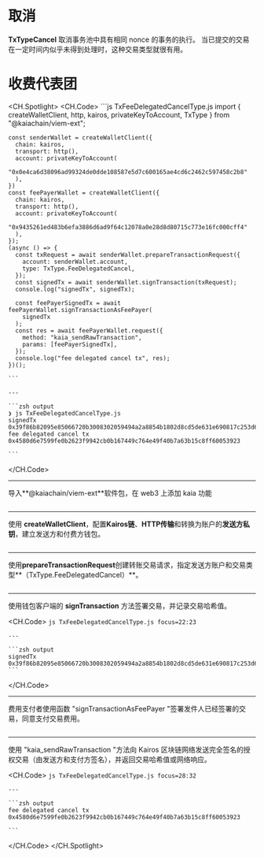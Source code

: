 # 取消

**TxTypeCancel** 取消事务池中具有相同 nonce 的事务的执行。 当已提交的交易在一定时间内似乎未得到处理时，这种交易类型就很有用。

# 收费代表团

<CH.Spotlight>
  <CH.Code>
    ```js TxFeeDelegatedCancelType.js
    import { createWalletClient, http, kairos, privateKeyToAccount, TxType } from "@kaiachain/viem-ext";

    const senderWallet = createWalletClient({
      chain: kairos,
      transport: http(),
      account: privateKeyToAccount(
        "0x0e4ca6d38096ad99324de0dde108587e5d7c600165ae4cd6c2462c597458c2b8"
      ),
    })
    const feePayerWallet = createWalletClient({
      chain: kairos,
      transport: http(),
      account: privateKeyToAccount(
        "0x9435261ed483b6efa3886d6ad9f64c12078a0e28d8d80715c773e16fc000cff4"
      ),
    });
    (async () => {
      const txRequest = await senderWallet.prepareTransactionRequest({
        account: senderWallet.account,
        type: TxType.FeeDelegatedCancel,
      });
      const signedTx = await senderWallet.signTransaction(txRequest);
      console.log("signedTx", signedTx);

      const feePayerSignedTx = await feePayerWallet.signTransactionAsFeePayer(
        signedTx
      );
      const res = await feePayerWallet.request({
        method: "kaia_sendRawTransaction",
        params: [feePayerSignedTx],
      });
      console.log("fee delegated cancel tx", res);
    })();

    ```

    ---

    ```zsh output
    ❯ js TxFeeDelegatedCancelType.js
    signedTx 0x39f86b82095e85066720b3008302059494a2a8854b1802d8cd5de631e690817c253d6a9153f847f8458207f6a0e203205f0f0728d964f8da4a8f891b63d2140c9a0144d33a9a682be1db90c212a05a3999602aeefda3cabbf0af3a935b85a9c5e94ffa3c00c8def218a121281343
    fee delegated cancel tx 0x4580d6e7599fe0b2623f9942cb0b167449c764e49f40b7a63b15c8ff60053923

    ```
  </CH.Code>

  ---

  导入\*\*@kaiachain/viem-ext\*\*软件包，在 web3 上添加 kaia 功能

  ```js TxFeeDelegatedCancelType.js focus=1
  ```

  ---

  使用 **createWalletClient**，配置**Kairos链**、**HTTP传输**和转换为账户的**发送方私钥**，建立发送方和付费方钱包。

  ```js TxFeeDelegatedCancelType.js focus=3:16
  ```

  ---

  使用**prepareTransactionRequest**创建转账交易请求，指定发送方账户和交易类型\*\*（TxType.FeeDelegatedCancel）\*\*。

  ```js TxFeeDelegatedCancelType.js focus=18:21
  ```

  ---

  使用钱包客户端的 **signTransaction** 方法签署交易，并记录交易哈希值。

  <CH.Code>
    ```js TxFeeDelegatedCancelType.js focus=22:23
    ```

    ---

    ```zsh output
    signedTx 0x39f86b82095e85066720b3008302059494a2a8854b1802d8cd5de631e690817c253d6a9153f847f8458207f6a0e203205f0f0728d964f8da4a8f891b63d2140c9a0144d33a9a682be1db90c212a05a3999602aeefda3cabbf0af3a935b85a9c5e94ffa3c00c8def218a121281343
    ```
  </CH.Code>

  ---

  费用支付者使用函数 "signTransactionAsFeePayer "签署发件人已经签署的交易，同意支付交易费用。

  ```js TxFeeDelegatedCancelType.js focus=25:27
  ```

  ---

  使用 "kaia_sendRawTransaction "方法向 Kairos 区块链网络发送完全签名的授权交易（由发送方和支付方签名），并返回交易哈希值或网络响应。

  <CH.Code>
    ```js TxFeeDelegatedCancelType.js focus=28:32
    ```

    ---

    ```zsh output
    fee delegated cancel tx 0x4580d6e7599fe0b2623f9942cb0b167449c764e49f40b7a63b15c8ff60053923

    ```
  </CH.Code>
</CH.Spotlight>
